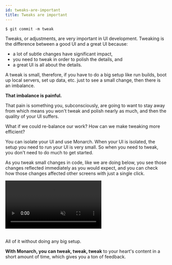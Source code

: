 ```yaml
---
id: tweaks-are-important
title: Tweaks are important
---
```



<FertrigAuthor/>

```
$ git commit -m tweak
```

Tweaks, or adjustments, are very important in UI development. Tweaking is the 
difference between a good UI and a great UI because:

- a lot of subtle changes have significant impact,
- you need to tweak in order to polish the details, and
- a great UI is all about the details.

A tweak is small, therefore, if you have to do a big setup like run builds,
boot up local servers, set up data, etc. just to see a small change, then 
there is an imbalance.

**That imbalance is painful.**

That pain is something you, subconsciously, are going to want to stay away 
from which means you won't tweak and polish nearly as much, and then the 
quality of your UI suffers.

What if we could re-balance our work? How can we make tweaking more efficient?

You can isolate your UI and use Monarch. When your UI is isolated, the setup 
you need to run your UI is very small. So when you need to tweak, you don't 
need to do much to get started.

As you tweak small changes in code, like we are doing below, you see those changes 
reflected immediately as you would expect, and you can check how those changes 
affected other screens with just a single click.

<video autoPlay={true} muted={true} loop={true} playsInline={true}>
    <source src="/assets/animation-tweaks.mp4" type="video/mp4" />
</video>
<br/>
<br/>

All of it without doing any big setup.

**With Monarch, you can tweak, tweak, tweak** to your heart's content in a 
short amount of time, which gives you a ton of feedback.